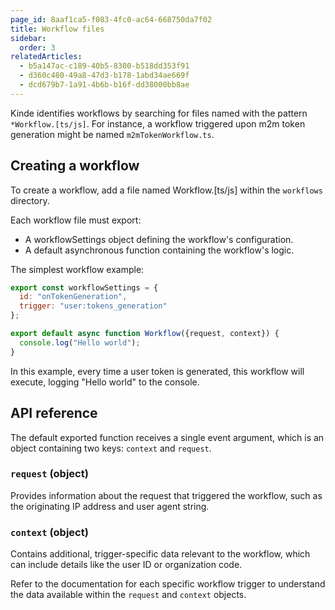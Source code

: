 ```yaml
---
page_id: 8aaf1ca5-f083-4fc0-ac64-668750da7f02
title: Workflow files
sidebar:
  order: 3
relatedArticles:
  - b5a147ac-c189-40b5-8300-b518dd353f91
  - d360c480-49a8-47d3-b178-1abd34ae669f
  - dcd679b7-1a91-4b6b-b16f-dd38000bb8ae
---
```


Kinde identifies workflows by searching for files named with the pattern `*Workflow.[ts/js]`. For instance, a workflow triggered upon m2m token generation might be named `m2mTokenWorkflow.ts`.

## Creating a workflow

To create a workflow, add a file named Workflow.[ts/js] within the `workflows` directory.

Each workflow file must export:

- A workflowSettings object defining the workflow's configuration.
- A default asynchronous function containing the workflow's logic.

The simplest workflow example:

```js
export const workflowSettings = {
  id: "onTokenGeneration",
  trigger: "user:tokens_generation"
};

export default async function Workflow({request, context}) {
  console.log("Hello world");
}
```

In this example, every time a user token is generated, this workflow will execute, logging "Hello world" to the console.

## API reference

The default exported function receives a single event argument, which is an object containing two keys: `context` and `request`.

### `request` (object)

Provides information about the request that triggered the workflow, such as the originating IP address and user agent string.

### `context` (object)

Contains additional, trigger-specific data relevant to the workflow, which can include details like the user ID or organization code.

Refer to the documentation for each specific workflow trigger to understand the data available within the `request` and `context` objects.

